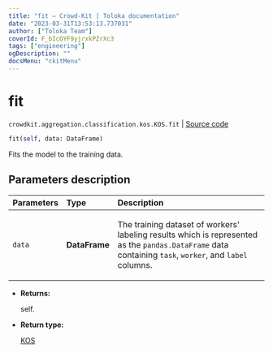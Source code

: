 ```yaml
---
title: "fit — Crowd-Kit | Toloka documentation"
date: "2023-03-31T13:53:13.737031"
author: ["Toloka Team"]
coverId: F_bIcOYF9yjrxkPZrXc3
tags: ["engineering"]
ogDescription: ""
docsMenu: "ckitMenu"
---
```


# fit

`crowdkit.aggregation.classification.kos.KOS.fit` | [Source code](https://github.com/Toloka/crowd-kit/blob/v1.2.1/crowdkit/aggregation/classification/kos.py#L56)

```python
fit(self, data: DataFrame)
```

Fits the model to the training data.

## Parameters description

| Parameters | Type | Description |
| :----------| :----| :-----------|
`data`|**DataFrame**|<p>The training dataset of workers' labeling results which is represented as the `pandas.DataFrame` data containing `task`, `worker`, and `label` columns.</p>

* **Returns:**

  self.

* **Return type:**

  [KOS](/docs/crowd-kit/reference/crowdkit.aggregation.classification.kos.KOS)